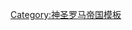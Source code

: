 {{Navbox
|name  =莱茵选侯行政圈
|title = {{flag|Holy Roman Empire}}[[莱茵选侯行政圈]] (1512–1806)
|state    = {{{state|autocollapse}}}
|listclass = hlist
|image = [[File:Locator Electoral Rhenish Circle.svg|80px|Map indicating the Electoral Rhenish Circle of the Holy Roman Empire]]
|
|group1 = [[選帝侯]]
|list1  =
* [[科隆選侯國|科隆]]
* [[美茵茨選侯國|美茵茨]]
* [[普法尔茨]]
* [[特里爾選侯國|特里爾]]
|
|group2 = 其他領地
|list2  =
* {{link-en|阿伦堡|Arenberg}}
* [[科布倫茲]]
* [[盖尔恩豪森]]
* {{link-de|拿骚-拜尔施泰因|Nassau-Beilstein}}
* {{link-en|下伊森堡|Nieder-Isenburg}}
* [[萊茵埃克城主|萊茵埃克]]
* [[圖恩和塔克西斯]]

|below = 
}}<noinclude>
{{collapsible option}}
[[Category:神圣罗马帝国模板]]
</noinclude>